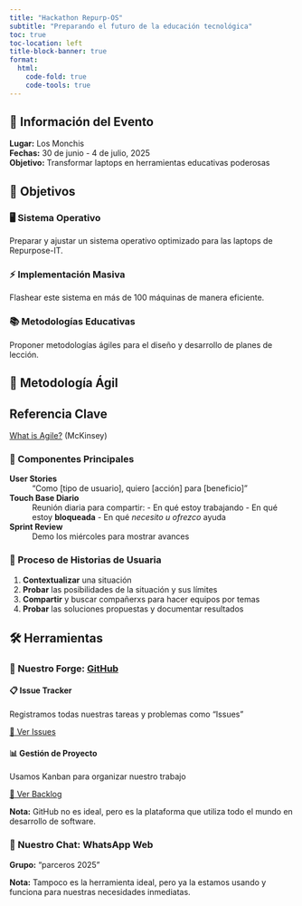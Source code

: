 ```yaml
---
title: "Hackathon Repurp-OS"
subtitle: "Preparando el futuro de la educación tecnológica"
toc: true
toc-location: left
title-block-banner: true
format:
  html:
    code-fold: true
    code-tools: true
---
```


::: {.callout-note}
## 📍 Información del Evento
**Lugar:** Los Monchis  
**Fechas:** 30 de junio - 4 de julio, 2025  
**Objetivo:** Transformar laptops en herramientas educativas poderosas
:::

## 🎯 Objetivos

::: {.grid}

::: {.g-col-12 .g-col-md-4}
### 🖥️ Sistema Operativo
Preparar y ajustar un sistema operativo optimizado para las laptops de Repurpose-IT.
:::

::: {.g-col-12 .g-col-md-4}
### ⚡ Implementación Masiva
Flashear este sistema en más de 100 máquinas de manera eficiente.
:::

::: {.g-col-12 .g-col-md-4}
### 📚 Metodologías Educativas
Proponer metodologías ágiles para el diseño y desarrollo de planes de lección.
:::

:::

## 🚀 Metodología Ágil

::: {.callout-tip}
## Referencia Clave
[What is Agile?](https://www.mckinsey.com/featured-insights/mckinsey-explainers/what-is-agile) (McKinsey)
:::

### 📝 Componentes Principales

**User Stories**
: "Como [tipo de usuario], quiero [acción] para [beneficio]"

**Touch Base Diario** 
: Reunión diaria para compartir:
  - En qué estoy trabajando
  - En qué estoy **bloqueada**
  - En qué _necesito u ofrezco_ ayuda

**Sprint Review**
: Demo los miércoles para mostrar avances

### 🔄 Proceso de Historias de Usuaria

1. **Contextualizar** una situación
2. **Probar** las posibilidades de la situación y sus límites
3. **Compartir** y buscar compañerxs para hacer equipos por temas
4. **Probar** las soluciones propuestas y documentar resultados

## 🛠️ Herramientas

### 🔧 Nuestro Forge: [GitHub](https://github.com/Repurpose-IT/Repurp-OS)

::: {.grid}

::: {.g-col-12 .g-col-md-6}
#### 📋 Issue Tracker
Registramos todas nuestras tareas y problemas como "Issues"

[🔗 Ver Issues](https://github.com/Repurpose-IT/Repurp-OS/issues){.btn .btn-primary}
:::

::: {.g-col-12 .g-col-md-6}
#### 📊 Gestión de Proyecto
Usamos Kanban para organizar nuestro trabajo

[🔗 Ver Backlog](https://github.com/orgs/Repurpose-IT/projects/1){.btn .btn-primary}
:::

:::

::: {.callout-note}
**Nota:** GitHub no es ideal, pero es la plataforma que utiliza todo el mundo en desarrollo de software.
:::

### 💬 Nuestro Chat: WhatsApp Web

**Grupo:** "parceros 2025"

::: {.callout-warning}
**Nota:** Tampoco es la herramienta ideal, pero ya la estamos usando y funciona para nuestras necesidades inmediatas.
:::



